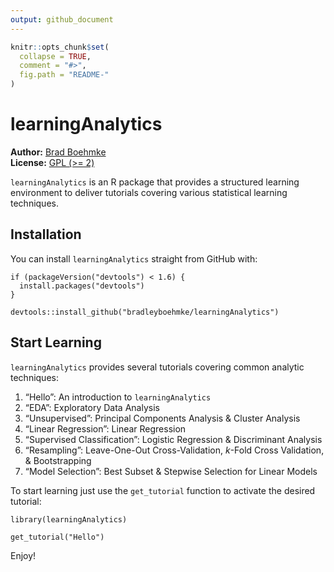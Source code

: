 ```yaml
---
output: github_document
---
```


<!-- README.md is generated from README.Rmd. Please edit that file -->

```r
knitr::opts_chunk$set(
  collapse = TRUE,
  comment = "#>",
  fig.path = "README-"
)
```

# learningAnalytics
 

**Author:** [Brad Boehmke](http://bradleyboehmke.github.io/)<br/>
**License:** [GPL (>= 2)](https://opensource.org/licenses/gpl-license)


`learningAnalytics` is an R package that provides a structured learning environment to deliver tutorials covering various statistical learning techniques.

## Installation

You can install `learningAnalytics` straight from GitHub with:

```
if (packageVersion("devtools") < 1.6) {
  install.packages("devtools")
}

devtools::install_github("bradleyboehmke/learningAnalytics")
```

## Start Learning

`learningAnalytics` provides several tutorials covering common analytic techniques:

1. "Hello": An introduction to `learningAnalytics`
2. "EDA": Exploratory Data Analysis
3. "Unsupervised": Principal Components Analysis & Cluster Analysis
4. "Linear Regression": Linear Regression
5. "Supervised Classification": Logistic Regression & Discriminant Analysis
6. "Resampling": Leave-One-Out Cross-Validation, *k*-Fold Cross Validation, & Bootstrapping
7. "Model Selection": Best Subset & Stepwise Selection for Linear Models

To start learning just use the `get_tutorial` function to activate the desired tutorial:

```
library(learningAnalytics)

get_tutorial("Hello")
```

Enjoy!

